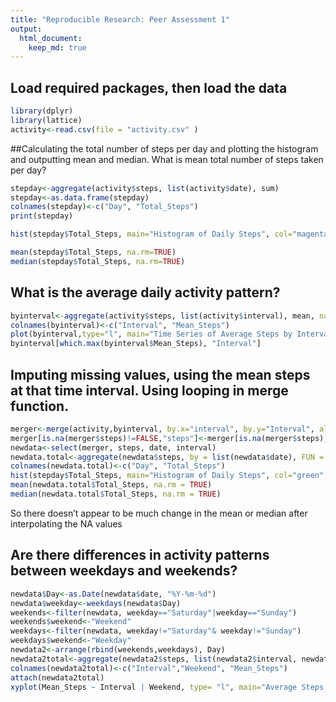 ```yaml
---
title: "Reproducible Research: Peer Assessment 1"
output: 
  html_document:
    keep_md: true
---
```

## Load required packages, then load the data
```r
library(dplyr)
library(lattice) 
activity<-read.csv(file = "activity.csv" )
```

##Calculating the total number of steps per day and plotting the histogram and outputting mean and median.
What is mean total number of steps taken per day?
```r
stepday<-aggregate(activity$steps, list(activity$date), sum)
stepday<-as.data.frame(stepday)
colnames(stepday)<-c("Day", "Total_Steps")
print(stepday)

hist(stepday$Total_Steps, main="Histogram of Daily Steps", col="magenta", xlab="Steps")

mean(stepday$Total_Steps, na.rm=TRUE)
median(stepday$Total_Steps, na.rm=TRUE)
```

## What is the average daily activity pattern?
``` r
byinterval<-aggregate(activity$steps, list(activity$interval), mean, na.rm=TRUE)
colnames(byinterval)<-c("Interval", "Mean_Steps")
plot(byinterval,type="l", main="Time Series of Average Steps by Interval",      ylab="steps", xlab="Interval")
byinterval[which.max(byinterval$Mean_Steps), "Interval"]
```


## Imputing missing values, using the mean steps at that time interval. Using looping in merge function. 
```r

merger<-merge(activity,byinterval, by.x="interval", by.y="Interval", all.x = TRUE)
merger[is.na(merger$steps)!=FALSE,"steps"]<-merger[is.na(merger$steps), "Mean_Steps"]
newdata<-select(merger, steps, date, interval)
newdata.total<-aggregate(newdata$steps, by = list(newdata$date), FUN = sum)
colnames(newdata.total)<-c("Day", "Total_Steps")
hist(stepday$Total_Steps, main="Histogram of Daily Steps", col="green", xlab="Steps")
mean(newdata.total$Total_Steps, na.rm = TRUE)
median(newdata.total$Total_Steps, na.rm = TRUE)
```
So there doesn't appear to be much change in the mean or median after interpolating the NA values

## Are there differences in activity patterns between weekdays and weekends?
```r
newdata$Day<-as.Date(newdata$date, "%Y-%m-%d")
newdata$weekday<-weekdays(newdata$Day)
weekends<-filter(newdata, weekday=="Saturday"|weekday=="Sunday")
weekends$weekend<-"Weekend"
weekdays<-filter(newdata, weekday!="Saturday"& weekday!="Sunday")
weekdays$weekend<-"Weekday"
newdata2<-arrange(rbind(weekends,weekdays), Day)
newdata2total<-aggregate(newdata2$steps, list(newdata2$interval, newdata2$weekend), mean)
colnames(newdata2total)<-c("Interval","Weekend", "Mean_Steps")
attach(newdata2total)
xyplot(Mean_Steps ~ Interval | Weekend, type= "l", main="Average Steps during weekends and weekdays")
```

